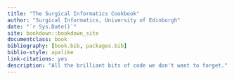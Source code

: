 ```yaml
--- 
title: "The Surgical Informatics Cookbook"
author: "Surgical Informatics, University of Edinburgh"
date: "`r Sys.Date()`"
site: bookdown::bookdown_site
documentclass: book
bibliography: [book.bib, packages.bib]
biblio-style: apalike
link-citations: yes
description: "All the brilliant bits of code we don't want to forget."
---
```

